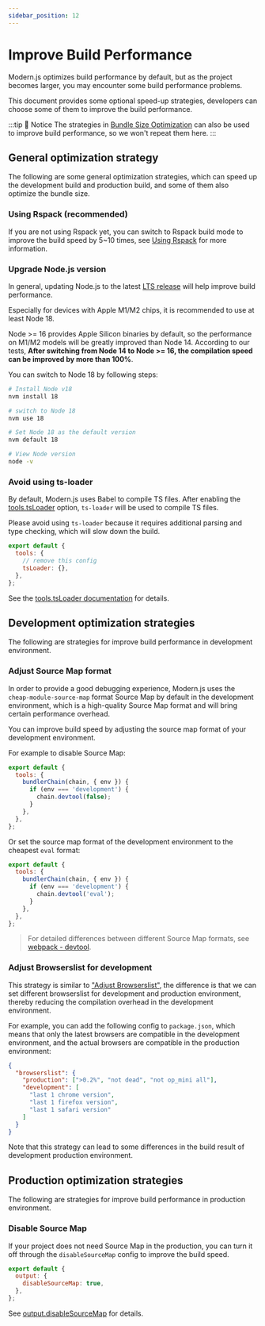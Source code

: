 ```yaml
---
sidebar_position: 12
---
```


# Improve Build Performance

Modern.js optimizes build performance by default, but as the project becomes larger, you may encounter some build performance problems.

This document provides some optional speed-up strategies, developers can choose some of them to improve the build performance.

:::tip 📢 Notice
The strategies in [Bundle Size Optimization](/guides/advanced-features/page-performance/optimize-bundle) can also be used to improve build performance, so we won't repeat them here.
:::

## General optimization strategy

The following are some general optimization strategies, which can speed up the development build and production build, and some of them also optimize the bundle size.

### Using Rspack (recommended)

If you are not using Rspack yet, you can switch to Rspack build mode to improve the build speed by 5~10 times, see [Using Rspack](/guides/advanced-features/rspack-start.html) for more information.

### Upgrade Node.js version

In general, updating Node.js to the latest [LTS release](https://github.com/nodejs/release#release-schedule) will help improve build performance.

Especially for devices with Apple M1/M2 chips, it is recommended to use at least Node 18.

Node >= 16 provides Apple Silicon binaries by default, so the performance on M1/M2 models will be greatly improved than Node 14. According to our tests, **After switching from Node 14 to Node >= 16, the compilation speed can be improved by more than 100%**.

You can switch to Node 18 by following steps:

```bash
# Install Node v18
nvm install 18

# switch to Node 18
nvm use 18

# Set Node 18 as the default version
nvm default 18

# View Node version
node -v
```

### Avoid using ts-loader

By default, Modern.js uses Babel to compile TS files. After enabling the [tools.tsLoader](/en/configure/app/tools/ts-loader.html) option, `ts-loader` will be used to compile TS files.

Please avoid using `ts-loader` because it requires additional parsing and type checking, which will slow down the build.

```js
export default {
  tools: {
    // remove this config
    tsLoader: {},
  },
};
```

See the [tools.tsLoader documentation](/en/configure/app/tools/ts-loader.html) for details.

## Development optimization strategies

The following are strategies for improve build performance in development environment.

### Adjust Source Map format

In order to provide a good debugging experience, Modern.js uses the `cheap-module-source-map` format Source Map by default in the development environment, which is a high-quality Source Map format and will bring certain performance overhead.

You can improve build speed by adjusting the source map format of your development environment.

For example to disable Source Map:

```js
export default {
  tools: {
    bundlerChain(chain, { env }) {
      if (env === 'development') {
        chain.devtool(false);
      }
    },
  },
};
```

Or set the source map format of the development environment to the cheapest `eval` format:

```js
export default {
  tools: {
    bundlerChain(chain, { env }) {
      if (env === 'development') {
        chain.devtool('eval');
      }
    },
  },
};
```

> For detailed differences between different Source Map formats, see [webpack - devtool](https://webpack.js.org/configuration/devtool/).

### Adjust Browserslist for development

This strategy is similar to ["Adjust Browserslist"](/guides/advanced-features/page-performance/optimize-bundle#adjust-browserslist), the difference is that we can set different browserslist for development and production environment, thereby reducing the compilation overhead in the development environment.

For example, you can add the following config to `package.json`, which means that only the latest browsers are compatible in the development environment, and the actual browsers are compatible in the production environment:

```json
{
  "browserslist": {
    "production": [">0.2%", "not dead", "not op_mini all"],
    "development": [
      "last 1 chrome version",
      "last 1 firefox version",
      "last 1 safari version"
    ]
  }
}
```

Note that this strategy can lead to some differences in the build result of development production environment.

## Production optimization strategies

The following are strategies for improve build performance in production environment.

### Disable Source Map

If your project does not need Source Map in the production, you can turn it off through the `disableSourceMap` config to improve the build speed.

```js
export default {
  output: {
    disableSourceMap: true,
  },
};
```

See [output.disableSourceMap](/en/configure/app/output/disable-source-map.html) for details.
